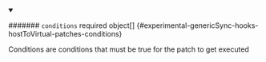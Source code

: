


<details className="config-field" data-expandable="true" open>
<summary>

####### `conditions` <span className="config-field-required" data-required="false">required</span> <span className="config-field-type">object[]</span> <span className="config-field-default"></span> <span className="config-field-enum"></span> {#experimental-genericSync-hooks-hostToVirtual-patches-conditions}

Conditions are conditions that must be true for
the patch to get executed

</summary>

<PartialConditionsreference />


</details>
